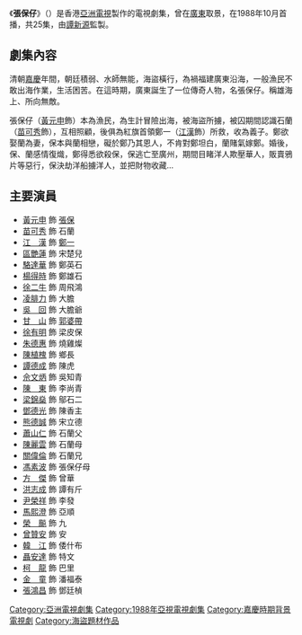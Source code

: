 {{亞視劇集
| 中文劇名 = 張保仔
| 英文劇名 = {{lang|en|Bandits from Hong Kong}}
| 圖片 = 
| 製作年份 = 1988年
| 黃金台首播日期 = 1988年10月3日至10月22日
| aTV-11首播時間 = 
| 監製 = [[譚新源|譚新源]]
| 製作統籌 = [[翁文榮|翁文榮]]
| 編導 = {{nowrap|[[梁德華|梁德華]]、[[楊皓雲|楊皓雲]]、[[胡經緯|胡經緯]]、[[許美君|許美君]]、<br/>[[姜明海|姜明海]]}}
| 助理編導 = {{nowrap|[[江妙嫦|江妙嫦]]、[[李國華_(導演)|李國華]]、[[陳惠珠|陳惠珠]]、[[謝健民|謝健民]]、<br/>[[簡潔貞|簡潔貞]]、[[張志光_(導演)|張志光]]、[[鄧健文|鄧健文]]、[[鍾偉雄|鍾偉雄]]}}
| 編審 = [[劉枝華|劉枝華]]
| 編劇 = {{nowrap|[[鄭成武|鄭成武]]、[[劉君婷|劉君婷]]、[[譚錦華|譚錦華]]、[[張梓山|張梓山]]、<br/>[[許文浩|許文浩]]、[[吳肇銅|吳肇銅]]、[[張國源|張國源]]、[[張家培|張家培]]}}
| 集數 = 25
| 製作公司= [[香港|香港]][[亞洲電視|亞洲電視]]
| 外景 = {{CHN}}[[廣東|廣東]][[茂名|茂名]]
| 主演 = {{nowrap|[[黃元申|黃元申]]、[[苗可秀|苗可秀]]、[[江漢|江　漢]]、[[區艷蓮|區艷蓮]]、<br/>[[駱達華|駱達華]]、[[楊得時|楊得時]]、[[徐二牛|徐二牛]]、[[甘山_(演員)|甘　山]]}} 
| 主題曲 = 張保仔
| 作曲 = [[吳國材|吳國材]]
| 填詞 = [[蔡衍榮|蔡衍榮]]
| 主唱 = 王建業
}}
《'''張保仔'''》（{{lang-en|'''Bandits from Hong Kong'''}}）是香港[[亞洲電視|亞洲電視]]製作的電視劇集，曾在[[廣東|廣東]]取景，在1988年10月首播，共25集，由[[譚新源|譚新源]]監製。

== 劇集內容 ==
清朝[[嘉慶|嘉慶]]年間，朝廷積弱、水師無能，海盜橫行，為禍福建廣東沿海，一般漁民不敢出海作業，生活困苦。在這時期，廣東誕生了一位傳奇人物，名張保仔。稱雄海上、所向無敵。

張保仔（[[黃元申|黃元申]]飾）本為漁民，為生計冒險出海，被海盜所擄，被囚期間認識石蘭（[[苗可秀|苗可秀]]飾），互相照顧，後俱為紅旗首領鄭一（[[江漢|江漢]]飾）所救，收為義子。鄭欲娶蘭為妻，保本與蘭相戀，礙於鄭乃其恩人，不肯對鄭坦白，蘭賭氣嫁鄭。婚後，保、蘭感情復熾，鄭得悉欲殺保，保逃亡至廣州，期間目睹洋人欺壓華人，販賣鴉片等惡行，保決劫洋船擄洋人，並把財物收藏...

== 主要演員 ==
*[[黃元申|黃元申]] 飾 [[張保|張保]]
*[[苗可秀|苗可秀]] 飾 石蘭
*[[江漢|江　漢]] 飾 [[鄭一|鄭一]] 
*[[區艷蓮|區艷蓮]] 飾 宋楚兒 
*[[駱達華|駱達華]] 飾 鄭英石
*[[楊得時|楊得時]] 飾 鄭雄石
*[[徐二牛|徐二牛]] 飾 周飛鴻
*[[凌腓力|凌腓力]] 飾 大膽
*[[吳回　(香港)|吳　回]] 飾 大膽爺
*[[甘山_(演員)|甘　山]] 飾 [[郭婆帶|郭婆帶]]
*[[徐有明|徐有明]] 飾 梁皮保 
*[[朱德惠|朱德惠]] 飾 燒雞燦
*[[陳植槐|陳植槐]] 飾 鄉長
*[[譚德成|譚德成]] 飾 陳虎
*[[佘文炳|佘文炳]] 飾 吳知青
*[[陳東_(香港演員)|陳　東]] 飾 李尚青
*[[梁錦燊|梁錦燊]] 飾 鄔石二
*[[鄧德光|鄧德光]] 飾 陳香主
*[[熊德誠|熊德誠]] 飾 宋立德
*[[蕭山仁|蕭山仁]] 飾 石蘭父
*[[陳麗雲|陳麗雲]] 飾 石蘭母
*[[關偉倫|關偉倫]] 飾 石蘭兄
*[[馮素波|馮素波]] 飾 張保仔母 
*[[方傑_(香港演員)|方　傑]] 飾 曾華
*[[洪志成|洪志成]] 飾 譚有斤
*[[尹榮祥|尹榮祥]] 飾 李發
*[[馬熙澄|馬熙澄]] 飾 亞順
*[[榮飈|榮　飈]] 飾 九
*[[曾贊安|曾贊安]] 飾 安
*[[韓江|韓　江]] 飾 倭什布
*[[聶安達|聶安達]] 飾 特文
*[[柯龍|柯　龍]] 飾 巴里
*[[金童_(香港演員)|金　童]] 飾 潘福泰
*[[張鴻昌|張鴻昌]] 飾 鄧廷楨

[[Category:亞洲電視劇集|Category:亞洲電視劇集]]
[[Category:1988年亞視電視劇集|Category:1988年亞視電視劇集]]
[[Category:嘉慶時期背景電視劇|Category:嘉慶時期背景電視劇]]
[[Category:海盜題材作品|Category:海盜題材作品]]